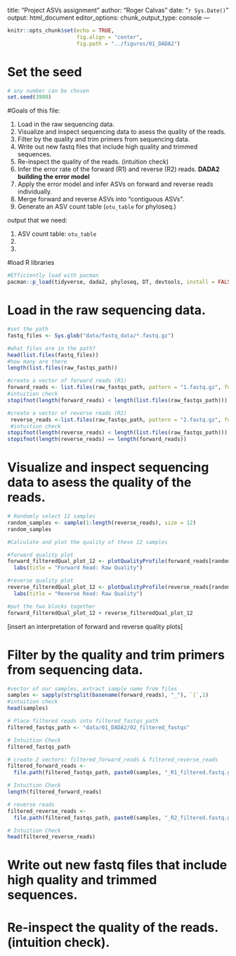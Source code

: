 title: "Project ASVs assignment"
author: "Roger Calvas"
date: "`r Sys.Date()`"
output: html_document
editor_options: 
  chunk_output_type: console
---

```r
knitr::opts_chunk$set(echo = TRUE,
                      fig.align = "center",
                      fig.path = "../figures/01_DADA2")
```
# Set the seed 
```r
# any number can be chosen
set.seed(3980)
```

#Goals of this file:

1. Load in the raw sequencing data.
2. Visualize and inspect sequencing data to asess the quality of the reads.
3. Filter by the quality and trim primers from sequencing data.
4. Write out new fastq files that include high quality and trimmed sequences.
5. Re-inspect the quality of the reads. (intuition check)
6. Infer the error rate of the forward (R1) and reverse (R2) reads.
**DADA2 building the error model**
7. Apply the error model and infer ASVs on forward and reverse reads individually.
8. Merge forward and reverse ASVs into "contiguous ASVs".
9. Generate an ASV count table (`otu_table` for phyloseq.)

output that we need: 

1. ASV count table: `otu_table`
2.
3.

#load R libraries
```r
#Efficiently load with pacman
pacman::p_load(tidyverse, dada2, phyloseq, DT, devtools, install = FALSE)
```

# Load in the raw sequencing data.
```r
#set the path 
fastq_files <- Sys.glob("data/fastq_data/*.fastq.gz")

#what files are in the path?
head(list.files(fastq_files))
#how many are there 
length(list.files(raw_fastqs_path))

#create a vector of forward reads (R1)
forward_reads <- list.files(raw_fastqs_path, pattern = "1.fastq.gz", full.names = TRUE)
#intuition check
stopifnot(length(forward_reads) < length(list.files(raw_fastqs_path)))

#create a vector of reverse reads (R2)
 reverse_reads <-list.files(raw_fastqs_path, pattern = "2.fastq.gz", full.names = TRUE)
 #intuition check
stopifnot(length(reverse_reads) < length(list.files(raw_fastqs_path)))
stopifnot(length(reverse_reads) == length(forward_reads))
```

# Visualize and inspect sequencing data to asess the quality of the reads.
```r
# Randomly select 12 samples 
random_samples <- sample(1:length(reverse_reads), size = 12)
random_samples

#Calculate and plot the quality of these 12 samples

#forward quality plot
forward_filteredQual_plot_12 <- plotQualityProfile(forward_reads[random_samples]) + 
  labs(title = "Forward Read: Raw Quality")

#reverse quality plot
reverse_filteredQual_plot_12 <- plotQualityProfile(reverse_reads[random_samples]) + 
  labs(title = "Reverse Read: Raw Quality")

#put the two blocks together
forward_filteredQual_plot_12 + reverse_filteredQual_plot_12
```

[insert an interpretation of forward and reverse quality plots]

# Filter by the quality and trim primers from sequencing data.

```r
#vector of our samples, extract sample name from files
samples <- sapply(strsplit(basename(forward_reads), "_"), `[`,1)
#intuition check
head(samples)

# Place filtered reads into filtered_fastqs_path
filtered_fastqs_path <- "data/01_DADA2/02_filtered_fastqs"

# Intuition Check 
filtered_fastqs_path

# create 2 vectors: filtered_forward_reads & filtered_reverse_reads
filtered_forward_reads <- 
  file.path(filtered_fastqs_path, paste0(samples, "_R1_filtered.fastq.gz"))

# Intuition Check 
length(filtered_forward_reads)

# reverse reads
filtered_reverse_reads <- 
  file.path(filtered_fastqs_path, paste0(samples, "_R2_filtered.fastq.gz"))

# Intuition Check 
head(filtered_reverse_reads)
```

# Write out new fastq files that include high quality and trimmed sequences.

# Re-inspect the quality of the reads. (intuition check).